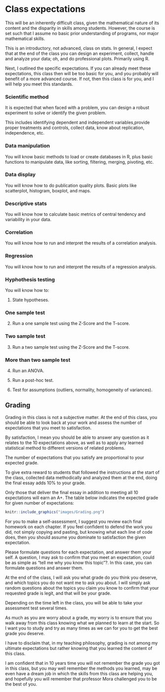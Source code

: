 # Class expectations {}

This will be an inherently difficult class, given the mathematical nature of its content and the disparity in skills among students. However, the course is set such that I assume no basic prior understanding of programs, nor major mathematical skills.

This is an introductory, not advanced, class on stats. In general, I expect that at the end of the class you can design an experiment, collect, handle and analyze your data; oh, and do professional plots. Primarily using R. 

Next, I outlined the specific expectations. If you can already meet these expectations, this class then will be too basic for you, and you probably will benefit of a more advanced course. If not, then this class is for you, and I will help you meet this standards.

### Scientific method {-}
It is expected that when faced with a problem, you can design a robust experiment to solve or identify the given problem. 

This includes identifying dependent and independent variables,provide proper treatments and controls,  collect data, know about replication, independence, etc.

### Data manipulation {-}
You will know basic methods to load or create databases in R, plus basic functions to manipulate data, like sorting, filtering, merging, pivoting, etc.

### Data display {-}
You will know how to do publication quality plots. Basic plots like scatterplot, histogram, boxplot, and maps.

### Descriptive stats {-}
You will know how to calculate basic metrics of central tendency and variability in your data.

### Correlation {-}
You will know how to run and interpret the results of a correlation analysis.

### Regression {-}
You will know how to run and interpret the results of a regression analysis.

### Hyphothesis testing {-}

You will know how to:

1. State hypotheses.

### One sample test {-}

2. Run a one sample test using the Z-Score and the T-score.

### Two sample test {-}

3. Run a two sample test using the Z-Score and the T-score.

### More than two sample test {-}

4. Run an ANOVA.

5. Run a post-hoc test.

6. Test for assumptions (outliers, normality, homogeneity of variances).

## Grading {-}
Grading in this class is not a subjective matter. At the end of this class, you should be able to look back at your work and assess the number of expectations that you meet to satisfaction. 

By satisfaction, I mean you should be able to answer any question as it relates to the 10 expectations above, as well as to apply any learned statistical method to different versions of related problems.

The number of expectations that you satisfy are proportional to your expected grade. 

To give extra reward to  students that  followed the instructions at the start of the class, collected data methodically and analyzed them at the end, doing the final essay adds 10% to your grade. 

Only those that deliver the final essay in addition to meeting all 10 expectations will earn an A+. The table below indicates the expected grade for given number of expectations:


```r
knitr::include_graphics("images/Grading.png")
```

For you to make a self-assessment, I suggest you review each final homework on each chapter. If you feel confident to defend the work you did, not simply copying and pasting, but knowing what each line of code does, then you should assume you dominate to satisfaction the given expectation.

Please formulate questions for each expectation, and answer them your self. A question, I may ask to confirm that you meet an expectation, could be as simple as "tell me why you know this topic"?. In this case, you can formulate questions and answer them.

At the end of the class, I will ask you what grade do you think you deserve, and which topics you do not want me to ask you about. I will simply ask random questions about the topics you claim you know to confirm that your requested grade is legit, and that will be your grade.

Depending on the time left in the class, you will be able to take your assessment test several times. 

As much as you are worry about a grade, my worry is to ensure that you walk away from this class knowing what we planned to learn at the start. So I want you to study and try as many times as we can for you to get the best grade you deserve.

I have to disclaim that, in my teaching philosophy, grading is not  among my ultimate expectations but rather knowing that you learned the content of this class. 

I am confident that in 10 years time you will not remember the grade you got in this class, but you may well remember the methods you learned, may be even have a dream job in which the skills from this class are helping you, and hopefully you will remember that professor Mora challenged you to be the best of you.





